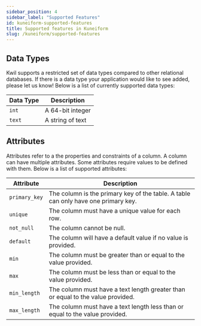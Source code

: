 ```yaml
---
sidebar_position: 4
sidebar_label: "Supported Features"
id: kuneiform-supported-features
title: Supported features in Kuneiform
slug: /kuneiform/supported-features
---
```


## Data Types

Kwil supports a restricted set of data types compared to other relational databases.  If there is a data type your application would like to see added, please let us know!  Below is a list of currently supported data types:

| Data Type | Description |
| --------- | ----------- |
| `int` | A 64-bit integer |
| `text` | A string of text |

## Attributes

Attributes refer to a the properties and constraints of a column.  A column can have multiple attributes.  Some attributes require values to be defined with them.  Below is a list of supported attributes:

| Attribute | Description |
| --------- | ----------- |
| `primary_key` | The column is the primary key of the table.  A table can only have one primary key. |
| `unique` | The column must have a unique value for each row. |
| `not_null` | The column cannot be null. |
| `default` | The column will have a default value if no value is provided. |
| `min` | The column must be greater than or equal to the value provided. |
| `max` | The column must be less than or equal to the value provided. |
| `min_length` | The column must have a text length greater than or equal to the value provided. |
| `max_length` | The column must have a text length less than or equal to the value provided. |